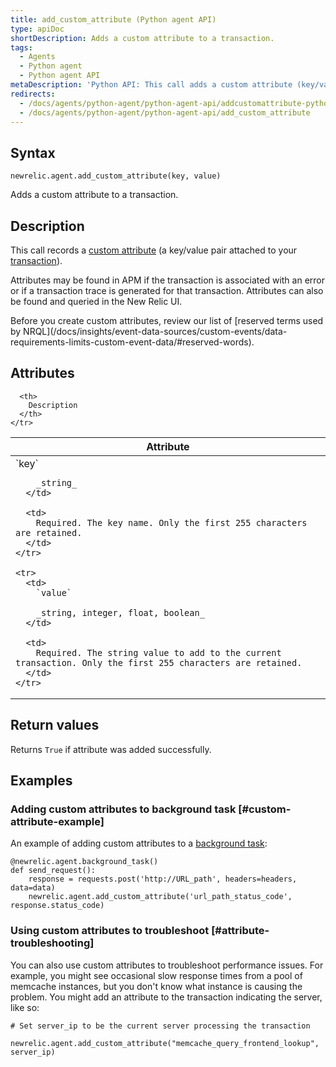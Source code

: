 ```yaml
---
title: add_custom_attribute (Python agent API)
type: apiDoc
shortDescription: Adds a custom attribute to a transaction.
tags:
  - Agents
  - Python agent
  - Python agent API
metaDescription: 'Python API: This call adds a custom attribute (key/value pair) to a transaction.'
redirects:
  - /docs/agents/python-agent/python-agent-api/addcustomattribute-python-agent-api
  - /docs/agents/python-agent/python-agent-api/add_custom_attribute
---
```


## Syntax

```
newrelic.agent.add_custom_attribute(key, value)
```

Adds a custom attribute to a transaction.

## Description

This call records a [custom attribute](/docs/accounts-partnerships/education/getting-started-new-relic/glossary#attribute) (a key/value pair attached to your [transaction](/docs/accounts-partnerships/education/getting-started-new-relic/glossary#transaction)).

Attributes may be found in APM if the transaction is associated with an error or if a transaction trace is generated for that transaction. Attributes can also be found and queried in the New Relic UI.

<Callout variant="important">
  Before you create custom attributes, review our list of [reserved terms used by NRQL](/docs/insights/event-data-sources/custom-events/data-requirements-limits-custom-event-data/#reserved-words).
</Callout>

## Attributes

<table>
  <thead>
    <tr>
      <th width="25%">
        Attribute
      </th>

      <th>
        Description
      </th>
    </tr>
  </thead>

  <tbody>
    <tr>
      <td>
        `key`

        _string_
      </td>

      <td>
        Required. The key name. Only the first 255 characters are retained.
      </td>
    </tr>

    <tr>
      <td>
        `value`

        _string, integer, float, boolean_
      </td>

      <td>
        Required. The string value to add to the current transaction. Only the first 255 characters are retained.
      </td>
    </tr>
  </tbody>
</table>

## Return values

Returns `True` if attribute was added successfully. 

## Examples

### Adding custom attributes to background task [#custom-attribute-example]

An example of adding custom attributes to a [background task](/docs/agents/python-agent/python-agent-api/background_task):

```
@newrelic.agent.background_task()
def send_request(): 
	response = requests.post('http://URL_path', headers=headers, data=data) 
	newrelic.agent.add_custom_attribute('url_path_status_code', response.status_code)
```

### Using custom attributes to troubleshoot [#attribute-troubleshooting]

You can also use custom attributes to troubleshoot performance issues. For example, you might see occasional slow response times from a pool of memcache instances, but you don't know what instance is causing the problem. You might add an attribute to the transaction indicating the server, like so:

```
# Set server_ip to be the current server processing the transaction

newrelic.agent.add_custom_attribute("memcache_query_frontend_lookup", server_ip)
```
